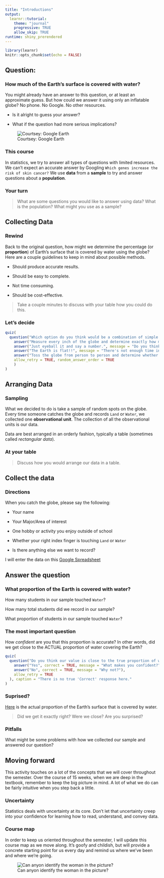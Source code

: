 ```yaml
---
title: "Introductions"
output: 
  learnr::tutorial:
    theme: "journal"
    progressive: TRUE
    allow_skip: TRUE
runtime: shiny_prerendered
---
```


```r
library(learnr)
knitr::opts_chunk$set(echo = FALSE)
```

## Question:

### How much of the Earth's surface is covered with water?

You might already have an answer to this question, or at least an approximate guess. But how could we answer it using only an inflatable globe? No phone. No Google. No other resources. 

 * Is it alright to guess your answer?  
 
 * What if the question had more serious implications?

![Courtsey: Google Earth](images/earth.jpg)

### This course

In statistics, we try to answer all types of questions with limited resources. We can't expect an accurate answer by Googling `Which genes increase the risk of skin cancer?` We use **data** from a **sample** to try and answer questions about a **population**.

### Your turn 

> What are some questions you would like to answer using data? What is the population? What might you use as a sample?

## Collecting Data

### Rewind
Back to the original question, how might we determine the percentage (or **proportion**) of Earth's surface that is covered by water using the globe? Here are a couple guidelines to keep in mind about possible methods.

* Should produce accurate results.

* Should be easy to complete.

* Not time consuming.

* Should be cost-effective.

> Take a couple minutes to discuss with your table how you could do this.

 
### Let's decide

```r
quiz(
  question("Which option do you think would be a combination of simple and accurate for determining how much water is on the globe?",
    answer("Measure every inch of the globe and determine exactly how much of it is covered with water.", message = "Not quite, which of the guidelines is violated?"),
    answer("Just eyeball it and say a number.", message = "Do you think this would be very accurate from person to person?"),
    answer("The Earth is flat!!", message = "There's not enough time in class to cover [EVERYTHING](https://medium.com/s/world-wide-wtf/how-the-internet-made-us-believe-in-a-flat-earth-2e42c3206223)"),
    answer("Toss the globe from person to person and determine whether their index finger is touching water or land.", correct = TRUE, message = "Sounds like a good plan to me."),
    allow_retry = TRUE, random_answer_order = TRUE
    )
)
```


## Arranging Data

### Sampling

What we decided to do is take a sample of random spots on the globe. Every time someone catches the globe and records `Land` or `Water`, we collected one **observational unit**. The collection of all the observational units is our data.

Data are best arranged in an orderly fashion, typically a table (sometimes called *rectangular data*). 

### At your table

> Discuss how you would arrange our data in a table.


## Collect the data

### Directions

When you catch the globe, please say the following:

* Your name

* Your Major/Area of interest

* One hobby or activity you enjoy outside of school

* Whether your right index finger is touching `Land` or `Water`

* Is there anything else we want to record?

I will enter the data on this [Google Spreadsheet](https://docs.google.com/spreadsheets/d/1KemRug6b2t_t9ioLefbUtbKpppbEJm3eM6e4u35rkXo/edit?usp=sharing)



## Answer the question

### What proportion of the Earth is covered with water?

How many students in our sample touched `Water`?

How many total students did we record in our sample?

What proportion of students in our sample touched `Water`?


### The most important question

How *confident* are you that this proportion is accurate? In other words, did we get close to the ACTUAL proportion of water covering the Earth?

```r
quiz(
  question("Do you think our value is close to the true proportion of water covering earth?",
    answer("Yes", correct = TRUE, message = "What makes you confident?"),
    answer("No", correct = TRUE, message = "Why not?"),
    allow_retry = TRUE
  ), caption = "There is no true 'Correct' response here."
)
```


### Suprised?

[Here](https://phys.org/news/2014-12-percent-earth.html) is the actual proportion of the Earth's surface that is covered by water.

> Did we get it exactly right? Were we close? Are you surprised?

### Pitfalls

What might be some problems with how we collected our sample and answered our question?

## Moving forward

This activity touches on a lot of the concepts that we will cover throughout the semester. Over the course of 15 weeks, when we are deep in the textbook, remember to keep the big picture in mind. A lot of what we do can be fairly intuitive when you step back a little.

### Uncertainty

Statistics deals with uncertainty at its core. Don't let that uncertainty creep into your confidence for learning how to read, understand, and convey data.

### Course map
In order to keep us oriented throughout the semester, I will update this course map as we move along. It's goofy and childish, but will provide a concrete starting point for us every day and remind us where we've been and where we're going.

![Can anyon identify the woman in the picture?](images/Stat110map_W1.png)


